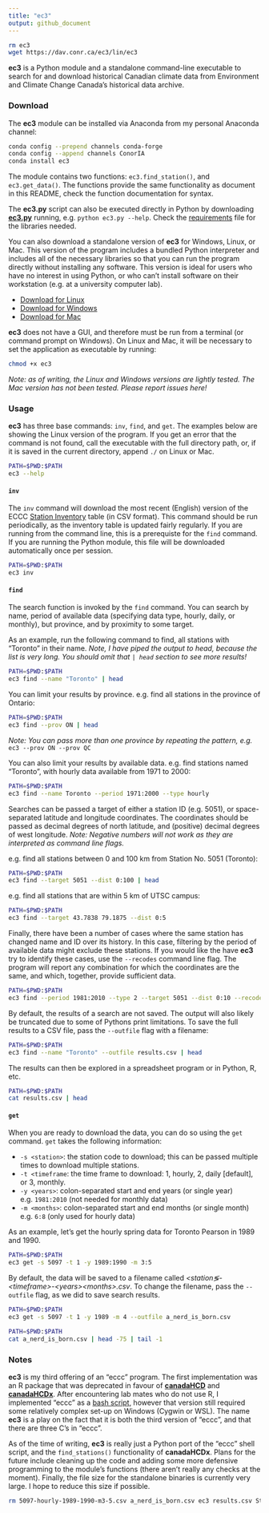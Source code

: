 ```yaml
---
title: "ec3"
output: github_document
---
```


```bash
rm ec3
wget https://dav.conr.ca/ec3/lin/ec3
```


**ec3** is a Python module and a standalone command-line executable to search for and download historical Canadian climate data from Environment and Climate Change Canada's historical data archive. 

### Download

The **ec3** module can be installed via Anaconda from my personal Anaconda channel:

```bash
conda config --prepend channels conda-forge
conda config --append channels ConorIA
conda install ec3
```

The module contains two functions: `ec3.find_station()`, and `ec3.get_data()`. The functions provide the same functionality as document in this README, check the function documentation for syntax.

The **ec3.py** script can also be executed directly in Python by downloading [**ec3.py**](https://gitlab.com/ConorIA/ec3.py/raw/master/ec3.py?inline=false) running, e.g. `python ec3.py --help`. Check the [requirements](https://gitlab.com/ConorIA/ec3.py/raw/master/requirements.txt) file for the libraries needed. 

You can also download a standalone version of **ec3** for Windows, Linux, or Mac. This version of the program includes a bundled Python interpreter and includes all of the necessary libraries so that you can run the program directly without installing any software. This version is ideal for users who have no interest in using Python, or who can't install software on their workstation (e.g. at a university computer lab). 

  - [Download for Linux](https://dav.conr.ca/ec3/lin/ec3)
  - [Download for Windows](https://dav.conr.ca/ec3/win/ec3.exe)
  - [Download for Mac](https://dav.conr.ca/ec3/mac/ec3)
  
**ec3** does not have a GUI, and therefore must be run from a terminal (or command prompt on Windows). On Linux and Mac, it will be necessary to set the application as executable by running:

```bash
chmod +x ec3
```

_Note: as of writing, the Linux and Windows versions are lightly tested. The Mac version has not been tested. Please report issues here!_

### Usage

**ec3** has three base commands: `inv`, `find`, and `get`. The examples below are showing the Linux version of the program. If you get an error that the command is not found, call the executable with the full directory path, or, if it is saved in the current directory, append `./` on Linux or Mac.

```bash
PATH=$PWD:$PATH
ec3 --help
```


#### `inv`

The `inv` command will download the most recent (English) version of the ECCC [Station Inventory](ftp://client_climate@ftp.tor.ec.gc.ca/Pub/Get_More_Data_Plus_de_donnees/Station%20Inventory%20EN.csv) table (in CSV format). This command should be run periodically, as the inventory table is updated fairly regularly. If you are running from the command line, this is a prerequiste for the `find` command. If you are running the Python module, this file will be downloaded automatically once per session.

```bash
PATH=$PWD:$PATH
ec3 inv
```

#### `find`

The search function is invoked by the `find` command. You can search by name, period of available data (specifying data type, hourly, daily, or monthly), but province, and by proximity to some target. 

As an example, run the following command to find, all stations with "Toronto" in their name. _Note, I have piped the output to head, because the list is very long. You should omit that `| head` section to see more results!_
```bash
PATH=$PWD:$PATH
ec3 find --name "Toronto" | head
```

You can limit your results by province. e.g. find all stations in the province of Ontario:
```bash
PATH=$PWD:$PATH
ec3 find --prov ON | head
```

_Note: You can pass more than one province by repeating the pattern, e.g._ `ec3 --prov ON --prov QC`

You can also limit your results by available data. e.g. find stations named "Toronto", with hourly data available from 1971 to 2000:
```bash
PATH=$PWD:$PATH
ec3 find --name Toronto --period 1971:2000 --type hourly
```

Searches can be passed a target of either a station ID (e.g. 5051), or space-separated latitude and longitude coordinates. The coordinates should be passed as decimal degrees of north latitude, and (positive) decimal degrees of west longitude. _Note: Negative numbers will not work as they are interpreted as command line flags._

e.g. find all stations between 0 and 100 km from Station No. 5051 (Toronto):
```bash
PATH=$PWD:$PATH
ec3 find --target 5051 --dist 0:100 | head
```

e.g. find all stations that are within 5 km of UTSC campus:
```bash
PATH=$PWD:$PATH
ec3 find --target 43.7838 79.1875 --dist 0:5
```

Finally, there have been a number of cases where the same station has changed name and ID over its history. In this case, filtering by the period of available data might exclude these stations. If you would like the have **ec3** try to identify these cases, use the `--recodes` command line flag. The program will report any combination for which the coordinates are the same, and which, together, provide sufficient data. 

```bash
PATH=$PWD:$PATH
ec3 find --period 1981:2010 --type 2 --target 5051 --dist 0:10 --recodes
```

By default, the results of a search are not saved. The output will also likely be truncated due to some of Pythons print limitations. To save the full results to a CSV file, pass the `--outfile` flag with a filename: 
```bash
PATH=$PWD:$PATH
ec3 find --name "Toronto" --outfile results.csv | head
```

The results can then be explored in a spreadsheet program or in Python, R, etc.
```bash
PATH=$PWD:$PATH
cat results.csv | head
```

#### `get`

When you are ready to download the data, you can do so using the `get` command. `get` takes the following information: 

- `-s <station>`: the station code to download; this can be passed multiple times to download multiple stations. 
- `-t <timeframe`: the time frame to download: 1, hourly, 2, daily [default], or 3, monthly.
- `-y <years>`: colon-separated start and end years (or single year) e.g. `1981:2010` (not needed for monthly data)
- `-m <months>`: colon-separated start and end months (or single month) e.g. `6:8` (only used for hourly data)

As an example, let's get the hourly spring data for Toronto Pearson in 1989 and 1990.
```bash
PATH=$PWD:$PATH
ec3 get -s 5097 -t 1 -y 1989:1990 -m 3:5
```

By default, the data will be saved to a filename called _&lt;station&lg;-&lt;timeframe&gt;-&lt;years&gt;&lt;months&gt;.csv_. To change the filename, pass the `--outfile` flag, as we did to save search results. 

```bash
PATH=$PWD:$PATH
ec3 get -s 5097 -t 1 -y 1989 -m 4 --outfile a_nerd_is_born.csv
```

```bash
PATH=$PWD:$PATH
cat a_nerd_is_born.csv | head -75 | tail -1 
```

### Notes

**ec3** is my third offering of an "eccc" program. The first implementation was an R package that was deprecated in favour of [**canadaHCD**](https://github.com/gavinsimpson/canadaHCD) and [**canadaHCDx**](https://gitlab.com/ConorIA/canadaHCDx/). After encountering lab mates who do not use R, I implemented "eccc" as a [bash script](https://gitlab.com/ConorIA/shell-scripts/blob/master/eccc/eccc), however that version still required some relatively complex set-up on Windows (Cygwin or WSL). The name **ec3** is a play on the fact that it is both the third version of "eccc", and that there are three C's in "eccc".

As of the time of writing, **ec3** is really just a Python port of the "eccc" shell script, and the `find_stations()` functionality of **canadaHCDx**. Plans for the future include cleaning up the code and adding some more defensive programming to the module's functions (there aren't really any checks at the moment). Finally, the file size for the standalone binaries is currently very large. I hope to reduce this size if possible.

```bash
rm 5097-hourly-1989-1990-m3-5.csv a_nerd_is_born.csv ec3 results.csv Station\ Inventory\ EN.csv
```
